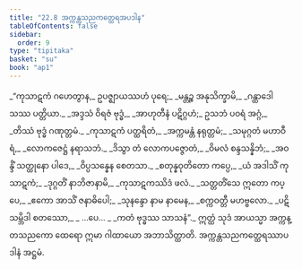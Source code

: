 ```yaml
---
title: "22.8 အက္ကန္တသညကတ္ထေရအပဒါန"
tableOfContents: false
sidebar:
  order: 9
type: "tipitaka"
basket: "su"
book: "ap1"
---
```



<DynamicBreadcrumb />

<Division number="37" book="ap1">

<Paragraph number="2872" type="verses" book="ap1">
_“ကုသာဋကံ ဂဟေတွာန,_  
ဥပဇ္ဈာယဿဟံ ပုရေ;_  
_မန္တဉ္စ အနုသိက္ခာမိ,_  
_ဂန္ထာဒေါသဿ ပတ္တိယာ._  

</Paragraph>

</Division>
<Division number="38" book="ap1">

<Paragraph number="2873" type="verses" book="ap1">
_အဒ္ဒသံ ဝိရဇံ ဗုဒ္ဓံ,_  
_အာဟုတီနံ ပဋိဂ္ဂဟံ;_  
ဥသဘံ ပဝရံ အဂ္ဂံ,_  
_တိဿံ ဗုဒ္ဓံ ဂဏုတ္တမံ._  

</Paragraph>

</Division>
<Division number="39" book="ap1">

<Paragraph number="2874" type="verses" book="ap1">
_ကုသာဋကံ ပတ္ထရိတံ,_  
_အက္ကမန္တံ နရုတ္တမံ;_  
_သမုဂ္ဂတံ မဟာဝီရံ,_  
_လောကဇေဋ္ဌံ နရာသဘံ._  

</Paragraph>

</Division>
<Division number="40" book="ap1">

<Paragraph number="2875" type="verses" book="ap1">
_ဒိသွာ တံ လောကပဇ္ဇောတံ,_  
_ဝိမလံ စန္ဒသန္နိဘံ;_  
_အဝန္ဒိံ သတ္ထုနော ပါဒေ,_  
_ဝိပ္ပသန္နေန စေတသာ._  

</Paragraph>

</Division>
<Division number="41" book="ap1">

<Paragraph number="2876" type="verses" book="ap1">
_စတုန္နဝုတိတော ကပ္ပေ,_  
_ယံ အဒါသိံ ကုသာဋကံ;_  
_ဒုဂ္ဂတိံ နာဘိဇာနာမိ,_  
_ကုသာဋကဿိဒံ ဖလံ._  

</Paragraph>

</Division>
<Division number="42" book="ap1">

<Paragraph number="2877" type="verses" book="ap1">
_သတ္တတိံသေ ဣတော ကပ္ပေ,_  
_ဧကော အာသိံ ဇနာဓိပေါ;_  
_သုနန္ဒော နာမ နာမေန,_  
_စက္ကဝတ္တီ မဟဗ္ဗလော._  

</Paragraph>

</Division>
<Division number="43" book="ap1">

<Paragraph number="2878" type="verses" book="ap1">
_ပဋိသမ္ဘိဒါ စတဿော,_  
_ …ပေ… _  
_ကတံ ဗုဒ္ဓဿ သာသနံ”._  

</Paragraph>

<Paragraph number="2879" book="ap1">
ဣတ္ထံ သုဒံ အာယသ္မာ အက္ကန္တသညကော ထေရော ဣမာ ဂါထာယော အဘာသိတ္ထာတိ.

</Paragraph>
</Division>

<Paragraph number="2880" type="center" book="ap1">
အက္ကန္တသညကတ္ထေရဿာပဒါနံ အဋ္ဌမံ.
</Paragraph>